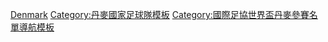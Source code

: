 {{National squad
 | name      = 1986年世界盃足球賽丹麥參賽名單
 | bg        = #C8102E
 | fg        = white
 | bordercolor = #DCDCDC
 | country   = 丹麥
 | flag      = Denmark
 | comp link = 1986年世界盃足球賽
 | comp      = 1986年世界盃足球賽
 | p1        = [[杜爾斯·拉梅臣]]
 | p2        = [[約翰·施夫碧克|施夫碧克]]
 | p3        = [[蘇連·布斯克|布斯克]]
 | p4        = [[摩頓·奧臣|-{zh-hans:莫腾·奥尔森;zh-hk:摩頓·奧臣;zh-tw:莫騰·奧爾森;}-]]<small>([[隊長 (足球)|隊長]])</small>
 | p5        = [[艾雲·尼路臣]]
 | p6        = [[蘇連·拿比|拿比]]
 | p7        = [[贊尼·摩比]]
 | p8        = [[謝斯柏·奧臣]]
 | p9        = [[裘斯·貝格連|貝格連]]
 | p10       = [[普賓·艾基亞|艾基亞]]
 | p11       = [[米歇尔·劳德鲁普|-{zh-hans:米歇尔·劳德鲁普;zh-hk:米高·勞特立;zh-tw:米歇爾·勞德魯普;}-]]
 | p12       = [[贊斯·貝迪臣|貝迪臣]]
 | p13       = [[佩爾·菲文|菲文]]
 | p14       = [[阿兰·西蒙森|西蒙遜]]
 | p15       = [[法蘭克·晏尼臣|晏尼臣]]
 | p16       = [[奧利·卻斯特|卻斯特]]
 | p17       = [[堅特·尼路臣]]
 | p18       = [[費林明·基斯甸臣]]
 | p19       = [[約翰·艾歷臣]]
 | p20       = [[贊尼·巴特安|巴特安]]
 | p21       = [[軒歷·安達臣]]
 | p22       = [[拿斯·賀治]]
 | coach     = [[斯普·龐迪克|龐迪克]]
}}<noinclude>
[[Category:1986年世界盃足球賽參賽名單模板|Denmark]]
[[Category:丹麥國家足球隊模板]]
[[Category:國際足協世界盃丹麥參賽名單導航模板]]
</noinclude>